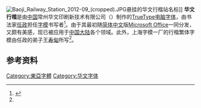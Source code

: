 [[File:Baoji_Railway_Station_2012-09_(cropped).JPG|thumb]]悬挂的华文行楷站名标]]
'''华文行楷'''是由[[中国|中国]]常州华文印刷新技术有限公司（{{lang|en|SinoType}}）制作的[[TrueType|TrueType]][[电脑字体|电脑字体]]，由书法家[[任政|任政]]担任[[字模|字模]]书写者<ref name="sh1tf">{{cite journal|author=王金磊|title=创新、协作与承传：上海字模一厂画稿组的书法字体设计实践|journal=装饰|year=2019|issue=05|publisher=[[清华大学|清华大学]]|issn=0412-3662|pages=88-91}}</ref>。由于其最初随[[简体中文|简体中文]]版[[Microsoft_Office|Microsoft Office]]一同分发，又颇有美感，现已被应用于[[中国大陆|中国大陆]]各个领域。此外，上海字模一厂的行楷繁体字模由任政的弟子[[王寿甸|王寿甸]]所写<ref name="sh1tf"/>。

== 参考资料 ==
{{reflist}}

{{Compu-stub}}

[[Category:東亞字體|Category:東亞字體]]
[[Category:华文字体|Category:华文字体]]
